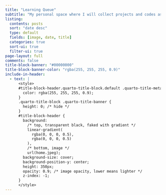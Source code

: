 ```yaml
---
title: "Learning Queue"
subtitle: "My personal space where I will collect projects and codes as I keep learning more about Data Science."
listing:
  contents: posts
  sort: "date desc"
  type: default
  fields: [image, date, title]
  categories: true
  sort-ui: true
  filter-ui: true
page-layout: full
comments: false
title-block-banner: "#00000000"
title-block-banner-color: "rgba(255, 255, 255, 0.9)"
include-in-header:
  - text: |
      <style>
      #title-block-header.quarto-title-block.default .quarto-title-meta {
        color: rgba(255, 255, 255, 0.9);
      }
      .quarto-title-block .quarto-title-banner {
        height: 0; /* hide */
      }
      #title-block-header {
        background: 
          /* top, transparent black, faked with gradient */
          linear-gradient(
            rgba(0, 0, 0, 0.5),
            rgba(0, 0, 0, 0.5)
          ),
          /* bottom, image */ 
          url(home.jpeg);
        background-size: cover;
        background-position-y: center;
        height: 350px;
        opacity: 0.9; /* image opacity, lower means lighter */
        z-index: -1;
      }
      </style>
---
```



